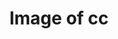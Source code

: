---
title: Image of cc
image: imgs/400x400.png
imagealt: chicken
description: This is just a test post
filter: ["children"]
---